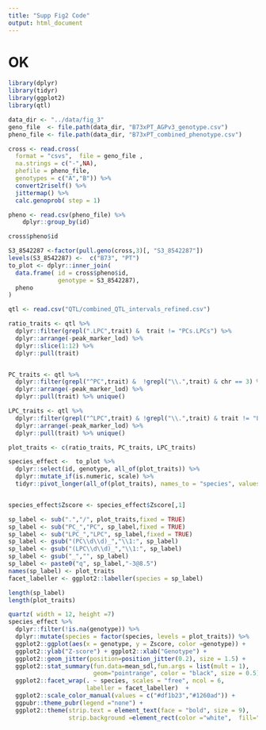 ```yaml
---
title: "Supp Fig2 Code"
output: html_document
---
```

# OK

```r
library(dplyr)
library(tidyr)
library(ggplot2)
library(qtl)

data_dir <- "../data/fig_3"
geno_file  <- file.path(data_dir, "B73xPT_AGPv3_genotype.csv")
pheno_file <- file.path(data_dir, "B73xPT_combined_phenotype.csv")

cross <- read.cross(
  format = "csvs",  file = geno_file ,
  na.strings = c("-",NA),
  phefile = pheno_file,
  genotypes = c("A","B")) %>%
  convert2riself() %>%
  jittermap() %>%
  calc.genoprob( step = 1)

pheno <- read.csv(pheno_file) %>%
    dplyr::group_by(id)

cross$pheno$id

S3_8542287 <-factor(pull.geno(cross,3)[, "S3_8542287"])
levels(S3_8542287) <-  c("B73", "PT")
to_plot <- dplyr::inner_join(
  data.frame( id = cross$pheno$id,
              genotype = S3_8542287),
  pheno
)

qtl <- read.csv("QTL/combined_QTL_intervals_refined.csv")

ratio_traits <- qtl %>%
  dplyr::filter(grepl(".LPC",trait) &  trait != "PCs.LPCs") %>%
  dplyr::arrange(-peak_marker_lod) %>%
  dplyr::slice(1:12) %>%
  dplyr::pull(trait) 


PC_traits <- qtl %>%
  dplyr::filter(grepl("^PC",trait) &  !grepl("\\.",trait) & chr == 3) %>%
  dplyr::arrange(-peak_marker_lod) %>%
  dplyr::pull(trait) %>% unique()

LPC_traits <- qtl %>%
  dplyr::filter(grepl("^LPC",trait) & !grepl("\\.",trait) & trait != "LPCs") %>%
  dplyr::arrange(-peak_marker_lod) %>%
  dplyr::pull(trait) %>% unique()

plot_traits <- c(ratio_traits, PC_traits, LPC_traits)

species_effect <-  to_plot %>% 
  dplyr::select(id, genotype, all_of(plot_traits)) %>%
  dplyr::mutate_if(is.numeric, scale) %>%
  tidyr::pivot_longer(all_of(plot_traits), names_to = "species", values_to = "Zscore" )


species_effect$Zscore <- species_effect$Zscore[,1]

sp_label <- sub(".","/", plot_traits,fixed = TRUE) 
sp_label <- sub("PC_","PC", sp_label,fixed = TRUE) 
sp_label <- sub("LPC_","LPC", sp_label,fixed = TRUE)
sp_label <- gsub("(PC\\d\\d)_","\\1:", sp_label)
sp_label <- gsub("(LPC\\d\\d)_","\\1:", sp_label)
sp_label <- gsub("_","", sp_label)
sp_label <- paste0("q", sp_label,"-3@8.5")
names(sp_label) <- plot_traits
facet_labeller <- ggplot2::labeller(species = sp_label) 

length(sp_label)
length(plot_traits)

quartz( width = 12, height =7)
species_effect %>%
  dplyr::filter(!is.na(genotype)) %>%
  dplyr::mutate(species = factor(species, levels = plot_traits)) %>%
  ggplot2::ggplot(aes(x = genotype, y = Zscore, color =genotype)) +
  ggplot2::ylab("Z-score") + ggplot2::xlab("Genotype") +
  ggplot2::geom_jitter(position=position_jitter(0.2), size = 1.5) +
  ggplot2::stat_summary(fun.data=mean_sdl,fun.args = list(mult = 1), 
                        geom="pointrange", color = "black", size = 0.5) +
  ggplot2::facet_wrap(. ~ species, scales = "free", ncol = 6,
                      labeller = facet_labeller)  +
  ggplot2::scale_color_manual(values = c("#df1b23","#1260ad")) +
  ggpubr::theme_pubr(legend ="none") +
  ggplot2::theme(strip.text = element_text(face = "bold", size = 9),
                 strip.background =element_rect(color ="white",  fill="white"))
```